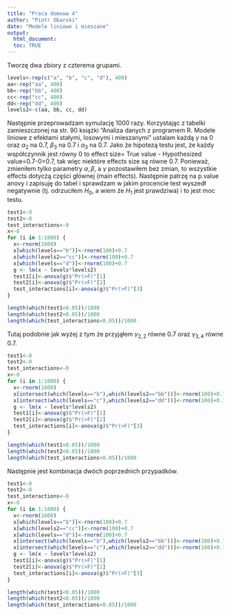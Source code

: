 ```yaml
---
title: "Praca domowa 4"
author: "Piotr Obarski"
date: "Modele liniowe i mieszane"
output: 
  html_document:
  toc: TRUE
---
```


Tworzę dwa zbiory z czterema grupami.
```r
levels<-rep(c("a", "b", "c", "d"), 400)
aa<-rep("aa", 400)
bb<-rep("bb", 400)
cc<-rep("cc", 400)
dd<-rep("dd", 400)
levels2<-c(aa, bb, cc, dd)
```

Następnie przeprowadzam symulację 1000 razy. Korzystając z tabelki zamieszczonej na str. 90 książki "Analiza danych z programem R. Modele liniowe z efektami stałymi, losowymi i mieszanymi" ustalam każdą $\gamma$ na 0 oraz $\alpha_2$ na 0.7, $\beta_3$ na 0.7 i $\alpha_3$ na 0.7. Jako że hipotezą testu jest, że każdy współczynnik jest równy 0 to effect size= True value - Hypothesized value=0.7-0=0.7, tak więc niektóre effects size są równe 0.7. Ponieważ, zmieniłem tylko parametry $\alpha, \beta$, a $\gamma$ pozostawiłem bez zmian, to wszystkie effects dotyczą części głównej (main effects). Następnie patrzę na p.value anovy i zapisuję do tabel i sprawdzam w jakim procencie test wyszedł negatywnie (tj. odrzuciłem $H_0$, a wiem że $H_1$ jest prawdziwa) i to jest moc testu.
```r
test1<-0
test2<-0
test_interactions<-0
x<-0
for (i in 1:1000) {
  x<-rnorm(1600)
  x[which(levels=="b")]<-rnorm(100)+0.7
  x[which(levels2=="cc")]<-rnorm(100)+0.7
  x[which(levels=="d")]<-rnorm(100)+0.7
  g <- lm(x ~ levels*levels2)
  test1[i]<-anova(g)$"Pr(>F)"[1]
  test2[i]<-anova(g)$"Pr(>F)"[2]
  test_interactions[i]<-anova(g)$"Pr(>F)"[3]
}

length(which(test1<0.05))/1000
length(which(test2<0.05))/1000
length(which(test_interactions<0.05))/1000
```
Tutaj podobnie jak wyżej z tym że przyjąłem $\gamma_{2,2}$ równe 0.7 oraz $\gamma_{3,4}$ równe 0.7.
```r
test1<-0
test2<-0
test_interactions<-0
x<-0
for (i in 1:1000) {
  x<-rnorm(1600)
  x[intersect(which(levels=="b"),which(levels2=="bb"))]<-rnorm(100)+0.7
  x[intersect(which(levels=="c"),which(levels2=="dd"))]<-rnorm(100)+0.7
  g <- lm(x ~ levels*levels2)
  test1[i]<-anova(g)$"Pr(>F)"[1]
  test2[i]<-anova(g)$"Pr(>F)"[2]
  test_interactions[i]<-anova(g)$"Pr(>F)"[3]
}

length(which(test1<0.05))/1000
length(which(test2<0.05))/1000
length(which(test_interactions<0.05))/1000
```
Następnie jest kombinacja dwóch poprzednich przypadków.
```r

test1<-0
test2<-0
test_interactions<-0
x<-0
for (i in 1:1000) {
  x<-rnorm(1600)
  x[which(levels=="b")]<-rnorm(100)+0.7
  x[which(levels2=="cc")]<-rnorm(100)+0.7
  x[which(levels=="d")]<-rnorm(100)+0.7
  x[intersect(which(levels=="b"),which(levels2=="bb"))]<-rnorm(100)+0.7
  x[intersect(which(levels=="c"),which(levels2=="dd"))]<-rnorm(100)+0.7
  g <- lm(x ~ levels*levels2)
  test1[i]<-anova(g)$"Pr(>F)"[1]
  test2[i]<-anova(g)$"Pr(>F)"[2]
  test_interactions[i]<-anova(g)$"Pr(>F)"[3]
}

length(which(test1<0.05))/1000
length(which(test2<0.05))/1000
length(which(test_interactions<0.05))/1000
```